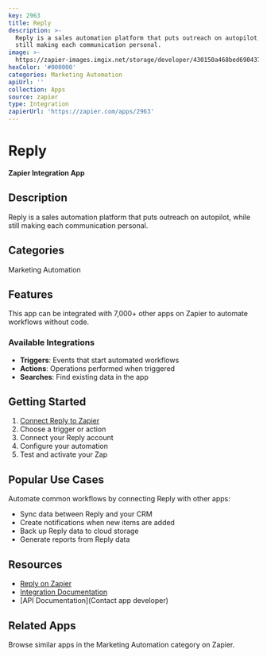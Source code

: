 ```yaml
---
key: 2963
title: Reply
description: >-
  Reply is a sales automation platform that puts outreach on autopilot, while
  still making each communication personal.
image: >-
  https://zapier-images.imgix.net/storage/developer/430150a468bed6904374de7f9ea2a0c4.png?auto=format%2Ccompress&ixlib=python-3.0.0&q=50
hexColor: '#000000'
categories: Marketing Automation
apiUrl: ''
collection: Apps
source: zapier
type: Integration
zapierUrl: 'https://zapier.com/apps/2963'
---
```

# Reply

**Zapier Integration App**

## Description

Reply is a sales automation platform that puts outreach on autopilot, while still making each communication personal.

## Categories

Marketing Automation

## Features

This app can be integrated with 7,000+ other apps on Zapier to automate workflows without code.

### Available Integrations

- **Triggers**: Events that start automated workflows
- **Actions**: Operations performed when triggered
- **Searches**: Find existing data in the app

## Getting Started

1. [Connect Reply to Zapier](https://zapier.com/apps/2963)
2. Choose a trigger or action
3. Connect your Reply account
4. Configure your automation
5. Test and activate your Zap

## Popular Use Cases

Automate common workflows by connecting Reply with other apps:

- Sync data between Reply and your CRM
- Create notifications when new items are added
- Back up Reply data to cloud storage
- Generate reports from Reply data

## Resources

- [Reply on Zapier](https://zapier.com/apps/2963)
- [Integration Documentation](https://zapier.com/apps/2963/integrations)
- [API Documentation](Contact app developer)

## Related Apps

Browse similar apps in the Marketing Automation category on Zapier.
